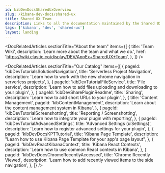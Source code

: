```yaml
---
id: kibDevDocsSharedUxOverview
slug: /kibana-dev-docs/shared-ux
title: Shared UX Team
description: Links to all the documentation maintained by the Shared UX team.
tags: ['kibana', 'dev', 'shared-ux']
layout: landing
---
```


<DocLandingHero
  title="Welcome to Shared UX team docs!"
  description="👋 Here you will find documentation about all the things the Shared UX team manages. Feel free to look around and ask questions!"
/>

<DocRelatedArticles
  sectionTitle="About the team"
  items={[
    {
      title: 'Team Wiki',
      description: 'Learn more about the team and what we do.',
      href: 'https://wiki.elastic.co/display/DEV/AppEx+SharedUX+Team',
    },
  ]}
/>

<DocRelatedArticles
  sectionTitle="Our Catalog"
  items={[
    {
      pageId: 'kibDevTutorialsSolutionNavigation',
      title: 'Serverless Project Navigation',
      description: 'Learn how to work with the new chrome navigation in serverless projects',
    },
    {
      pageId: 'kibDevTutorialFileService',
      title: 'File service',
      description: 'Learn how to add files uploading and downloading to your plugin',
    },
    {
      pageId: 'kibDevSharePluginReadme',
      title: 'Sharing',
      description: 'Learn how to add short URLs to your plugin',
    },
    {
      title: 'Content Management',
      pageId: 'kibContentManagement',
      description: 'Learn about the content management system in Kibana',
    },
    {
      pageId: 'kibDevTutorialScreenshotting',
      title: 'Reporting / Screenshotting',
      description: 'Learn how to integrate your plugin with reporting',
    },
    {
      pageId: 'kibDevTutorialAdvancedSettings',
      title: 'Advanced Settings (uiSettings)',
      description: 'Learn how to register advanced settings for your plugin',
    },
    {
      pageId: 'kibDevDocsKPTTutorial',
      title: 'Kibana Page Template',
      description: "Learn how to use Kibana Page Template for your app's page layout",
    },
    {
      pageId: 'kibDevReactKibanaContext',
      title: 'Kibana React Contexts',
      description: 'Learn how to use common React contexts in Kibana',
    },
    {
      pageId: 'kibDevDocsChromeRecentlyAccessed',
      title: 'Chrome Recently Viewed',
      description: 'Learn how to add recently viewed items to the side navigation',
    },
  ]}
/>
